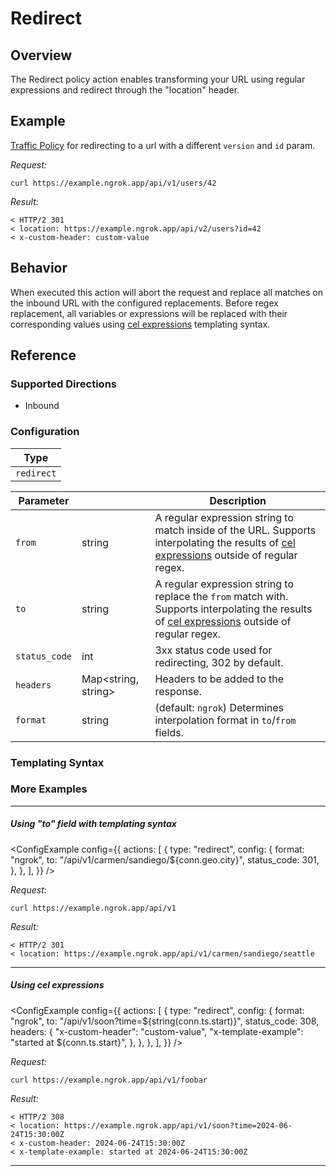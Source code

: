 
# Redirect

## Overview

The Redirect policy action enables transforming your URL using regular expressions and redirect through the "location" header.

## Example

[Traffic Policy](/docs/http/traffic-policy/index.mdx) for redirecting to a url with a different `version` and `id` param.

<ExampleHTTP />

_Request:_

```shell
curl https://example.ngrok.app/api/v1/users/42
```

_Result:_

```shell
< HTTP/2 301
< location: https://example.ngrok.app/api/v2/users?id=42
< x-custom-header: custom-value
```

## Behavior

When executed this action will abort the request and replace all matches on the inbound URL with the configured replacements. Before regex replacement, all variables or expressions will be replaced with their corresponding values using [cel expressions](https://ngrok.com/docs/http/traffic-policy/expressions) templating syntax.

## Reference

### Supported Directions

- Inbound

### Configuration

| Type       |
| ---------- |
| `redirect` |

| Parameter     | &nbsp;                    | Description                                                                                                                                                         |
| ------------- | ------------------------- | ------------------------------------------------------------------------------------------------------------------------------------------------------------------- |
| `from`        | string                    | A regular expression string to match inside of the URL. Supports interpolating the results of [cel expressions](#templating-syntax) outside of regular regex.       |
| `to`          | string                    | A regular expression string to replace the `from` match with. Supports interpolating the results of [cel expressions](#templating-syntax) outside of regular regex. |
| `status_code` | int                       | 3xx status code used for redirecting, 302 by default.                                                                                                               |
| `headers`     | Map&lt;string, string&gt; | Headers to be added to the response.                                                                                                                                |
| `format`      | string                    | (default: `ngrok`) Determines interpolation format in `to`/`from` fields.                                                                                           |

### Templating Syntax

<CelTemplateSyntaxExplanation />

### More Examples

<hr />

##### Using "to" field with templating syntax

<ConfigExample
	config={{
		actions: [
			{
				type: "redirect",
				config: {
					format: "ngrok",
					to: "/api/v1/carmen/sandiego/${conn.geo.city}",
					status_code: 301,
				},
			},
		],
	}}
/>

_Request:_

```shell
curl https://example.ngrok.app/api/v1
```

_Result:_

```shell
< HTTP/2 301
< location: https://example.ngrok.app/api/v1/carmen/sandiego/seattle
```

<hr />

##### Using cel expressions

<ConfigExample
	config={{
		actions: [
			{
				type: "redirect",
				config: {
					format: "ngrok",
					to: "/api/v1/soon?time=${string(conn.ts.start)}",
					status_code: 308,
					headers: {
						"x-custom-header": "custom-value",
						"x-template-example": "started at ${conn.ts.start}",
					},
				},
			},
		],
	}}
/>

_Request:_

```shell
curl https://example.ngrok.app/api/v1/foobar
```

_Result:_

```shell
< HTTP/2 308
< location: https://example.ngrok.app/api/v1/soon?time=2024-06-24T15:30:00Z
< x-custom-header: 2024-06-24T15:30:00Z
< x-template-example: started at 2024-06-24T15:30:00Z
```

<hr />
